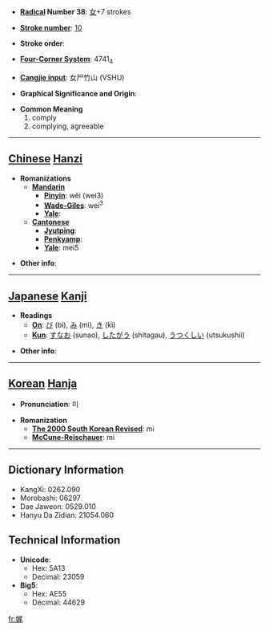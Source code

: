 * '''[[Wiktionary:Chinese radical index| Radical]] Number 38''': [[Wiktionary:Chinese radical index 女|女]]+7 strokes

* '''[[Wiktionary:Chinese total strokes index|Stroke number]]''': [[Wiktionary:Chinese total strokes index 10|10]]

* '''Stroke order''': 

* '''[[Wiktionary:Chinese four corner index|Four-Corner System]]''': 4741<sub>4</sub>

* '''[[Wiktionary:Chinese Cangjie index|Cangjie input]]''': 女尸竹山 (VSHU)

* '''Graphical Significance and Origin''': 

* '''Common Meaning'''
*#comply
*# complying, agreeable


----

== [[Chinese]] [[Hanzi]] ==

* '''Romanizations'''
** '''[[Mandarin]]'''
*** '''[[Pinyin]]''': wěi (wei3)
*** '''[[Wade-Giles]]''': wei<sup>3</sup>
*** '''[[Yale]]''': 
** '''[[Cantonese]]'''
*** '''[[Jyutping]]''':
*** '''[[Penkyamp]]''': 
*** '''[[Yale]]''': mei5

* '''Other info''': 

----

== [[Japanese]] [[Kanji]] ==

* '''Readings'''
** '''[[On]]''': [[び]] (bi), [[み]] (mi), [[き]] (ki)
** '''[[Kun]]''': [[すなお]] (sunao), [[したがう]] (shitagau), [[うつくしい]] (utsukushii)

* '''Other info''':  

----

== [[Korean]] [[Hanja]] ==

* '''Pronunciation''': 미

* '''Romanization'''
** '''[[The 2000 South Korean Revised Romanization|The 2000 South Korean Revised]]''': mi
** '''[[McCune-Reischauer]]''': mi

----

== Dictionary Information ==

* KangXi: 0262.090
* Morobashi: 06297
* Dae Jaweon: 0529.010
* Hanyu Da Zidian: 21054.060

== Technical Information ==

* '''Unicode''':
** Hex: 5A13
** Decimal: 23059
* '''Big5''':
** Hex: AE55
** Decimal: 44629

[[fr:娓]]